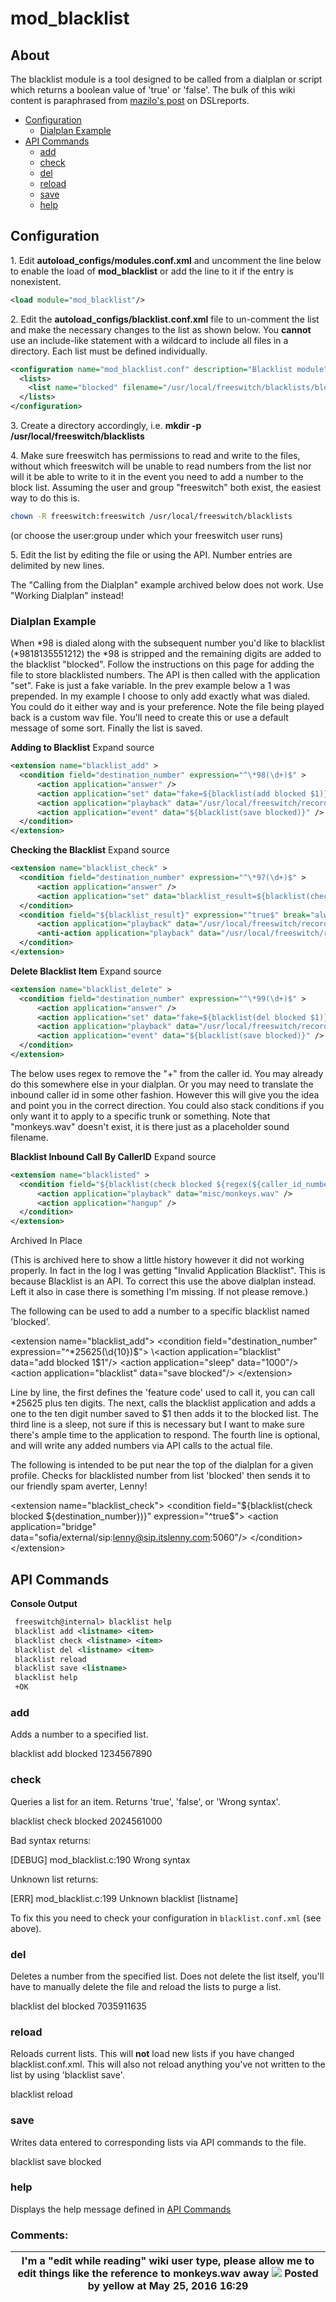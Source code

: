 
# mod_blacklist 

 

## About

The blacklist module is a tool designed to be called from a dialplan or script which returns a boolean value of 'true' or 'false'. The bulk of this wiki content is paraphrased from [mazilo's post](http://www.dslreports.com/forum/r26341351-FreeSWITCH-vs.-mod-blacklist) on DSLreports.

* [Configuration](#configuration)  
   * [Dialplan Example](#dialplan-example)
* [API Commands](#api-commands)
   * [add](#add)  
   * [check](#check)  
   * [del](#del)  
   * [reload](#reload)  
   * [save](#save)  
   * [help](#help)

## Configuration

1\. Edit **autoload\_configs/modules.conf.xml** and uncomment the line below to enable the load of **mod\_blacklist** or add the line to it if the entry is nonexistent.

```xml
<load module="mod_blacklist"/>
```

2\. Edit the **autoload\_configs/blacklist.conf.xml** file to un-comment the list and make the necessary changes to the list as shown below. You **cannot** use an include-like statement with a wildcard to include all files in a directory. Each list must be defined individually.

```xml
<configuration name="mod_blacklist.conf" description="Blacklist module">
  <lists>
    <list name="blocked" filename="/usr/local/freeswitch/blacklists/blocked.list"/>
  </lists>
</configuration>
```

3\. Create a directory accordingly, i.e. **mkdir -p /usr/local/freeswitch/blacklists**

4\. Make sure freeswitch has permissions to read and write to the files, without which freeswitch will be unable to read numbers from the list nor will it be able to write to it in the event you need to add a number to the block list. Assuming the user and group "freeswitch" both exist, the easiest way to do this is.

```bash
chown -R freeswitch:freeswitch /usr/local/freeswitch/blacklists
```

(or choose the user:group under which your freeswitch user runs)

5\. Edit the list by editing the file or using the API. Number entries are delimited by new lines.

The "Calling from the Dialplan" example archived below does not work. Use "Working Dialplan" instead!

### Dialplan Example

When \*98 is dialed along with the subsequent number you'd like to blacklist (\*9818135551212) the \*98 is stripped and the remaining digits are added to the blacklist "blocked". Follow the instructions on this page for adding the file to store blacklisted numbers. The API is then called with the application "set". Fake is just a fake variable. In the prev example below a 1 was prepended. In my example I choose to only add exactly what was dialed. You could do it either way and is your preference. Note the file being played back is a custom wav file. You'll need to create this or use a default message of some sort. Finally the list is saved.

**Adding to Blacklist** Expand source 

```xml
<extension name="blacklist_add" >
  <condition field="destination_number" expression="^\*98(\d+)$" >
      <action application="answer" />
      <action application="set" data="fake=${blacklist(add blocked $1)}" />
      <action application="playback" data="/usr/local/freeswitch/recordings/blk_item_saved.wav" />
      <action application="event" data="${blacklist(save blocked)}" />
  </condition>
</extension>
```

**Checking the Blacklist** Expand source 

```xml
<extension name="blacklist_check" >
  <condition field="destination_number" expression="^\*97(\d+)$" >
      <action application="answer" />
      <action application="set" data="blacklist_result=${blacklist(check blocked $1)}" inline="true"/>
  </condition>
  <condition field="${blacklist_result}" expression="^true$" break="always" >
      <action application="playback" data="/usr/local/freeswitch/recordings/blk_item_exists.wav" />
      <anti-action application="playback" data="/usr/local/freeswitch/recordings/blk_not_found.wav"/>
  </condition>
</extension>
```

**Delete Blacklist Item** Expand source 

```xml
<extension name="blacklist_delete" >
  <condition field="destination_number" expression="^\*99(\d+)$" >
      <action application="answer" />
      <action application="set" data="fake=${blacklist(del blocked $1)}" />
      <action application="playback" data="/usr/local/freeswitch/recordings/blk_item_deleted.wav" />
      <action application="event" data="${blacklist(save blocked)}" />
  </condition>
</extension>
```

The below uses regex to remove the "+" from the caller id. You may already do this somewhere else in your dialplan. Or you may need to translate the inbound caller id in some other fashion. However this will give you the idea and point you in the correct direction. You could also stack conditions if you only want it to apply to a specific trunk or something. Note that "monkeys.wav" doesn't exist, it is there just as a placeholder sound filename.

**Blacklist Inbound Call By CallerID** Expand source 

```xml
<extension name="blacklisted" >
  <condition field="${blacklist(check blocked ${regex(${caller_id_number}|^\+([0-9]+)$|%1)})}" expression="^true$" >
      <action application="playback" data="misc/monkeys.wav" />
      <action application="hangup" />
  </condition>
</extension>
```

Archived In Place

(This is archived here to show a little history however it did not working properly. In fact in the log I was getting "Invalid Application Blacklist". This is because Blacklist is an API. To correct this use the above dialplan instead. Left it also in case there is something I'm missing. If not please remove.)

The following can be used to add a number to a specific blacklist named 'blocked'.

\<extension name="blacklist_add"> \<condition field="destination_number" expression="^\*25625(\d\{10})$">
  \<action application="blacklist" data="add blocked 1$1"/>
  \<action application="sleep" data="1000"/>
  \<action application="blacklist" data="save blocked"/>
\</extension>

Line by line, the first defines the 'feature code' used to call it, you can call \*25625 plus ten digits. The next, calls the blacklist application and adds a one to the ten digit number saved to $1 then adds it to the blocked list. The third line is a sleep, not sure if this is necessary but I want to make sure there's ample time to the application to respond. The fourth line is optional, and will write any added numbers via API calls to the actual file.

The following is intended to be put near the top of the dialplan for a given profile. Checks for blacklisted number from list 'blocked' then sends it to our friendly spam averter, Lenny!

\<extension name="blacklist_check">
  \<condition field="$\{blacklist(check blocked $\{destination_number})}" expression="^true$">
    \<action application="bridge" data="sofia/external/sip:lenny@sip.itslenny.com:5060"/>
 \</condition>
\</extension>

## API Commands

**Console Output**

```xml
 freeswitch@internal> blacklist help
 blacklist add <listname> <item>
 blacklist check <listname> <item> 
 blacklist del <listname> <item>
 blacklist reload
 blacklist save <listname>
 blacklist help
 +OK
```

### add

Adds a number to a specified list.

blacklist add blocked 1234567890

### check

Queries a list for an item. Returns 'true', 'false', or 'Wrong syntax'.

blacklist check blocked 2024561000

Bad syntax returns:

[DEBUG] mod_blacklist.c:190 Wrong syntax

Unknown list returns:

[ERR] mod_blacklist.c:199 Unknown blacklist [listname]

To fix this you need to check your configuration in `blacklist.conf.xml` (see above).

### del

Deletes a number from the specified list. Does not delete the list itself, you'll have to manually delete the file and reload the lists to purge a list.

blacklist del blocked 7035911635

### reload

Reloads current lists. This will **not** load new lists if you have changed blacklist.conf.xml. This will also not reload anything you've not written to the list by using 'blacklist save'.

blacklist reload

### save

Writes data entered to corresponding lists via API commands to the file.

blacklist save blocked

### help

Displays the help message defined in [API Commands](#api-commands)

### Comments:

| I'm a "edit while reading" wiki user type, please allow me to edit things like the reference to monkeys.wav away ![](/images/icons/contenttypes/comment_16.png) Posted by yellow at May 25, 2016 16:29 |
| ----------------------------------------------------------------------------------------------------------------------------------------------------------------------------------------------------- |


